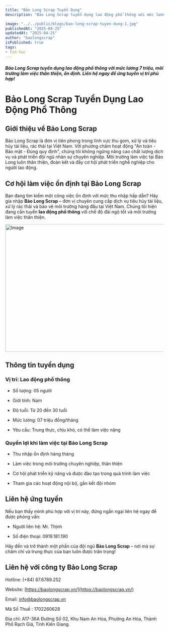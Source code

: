 ```yaml
---
title: "Bảo Long Scrap Tuyển Dụng"
description: "Bảo Long Scrap tuyển dụng lao động phổ thông với mức lương 7 triệu, môi trường làm việc thân thiện, ổn định. Liên hệ ngay để ứng tuyển vị trí phù hợp!"

image: "../../public/blogs/bao-long-scrap-tuyen-dung-1.jpg"
publishedAt: "2025-04-25"
updatedAt: "2025-04-25"
author: "baolongscrap"
isPublished: true
tags:
- tin-tuc
---
```

##### Bảo Long Scrap tuyển dụng lao động phổ thông với mức lương 7 triệu, môi trường làm việc thân thiện, ổn định. Liên hệ ngay để ứng tuyển vị trí phù hợp!

# Bảo Long Scrap Tuyển Dụng Lao Động Phổ Thông

## Giới thiệu về Bảo Long Scrap

Bảo Long Scrap là đơn vị tiên phong trong lĩnh vực thu gom, xử lý và tiêu hủy tài liệu, rác thải tại Việt Nam. Với phương châm hoạt động "An toàn - Bảo mật - Đúng quy định", chúng tôi không ngừng nâng cao chất lượng dịch vụ và phát triển đội ngũ nhân sự chuyên nghiệp. Môi trường làm việc tại Bảo Long luôn thân thiện, đoàn kết và đầy cơ hội phát triển nghề nghiệp cho người lao động.

## Cơ hội làm việc ổn định tại Bảo Long Scrap

Bạn đang tìm kiếm một công việc ổn định với mức thu nhập hấp dẫn? Hãy gia nhập **Bảo Long Scrap** – đơn vị chuyên cung cấp dịch vụ tiêu hủy tài liệu, xử lý rác thải và bảo vệ môi trường hàng đầu tại Việt Nam. Chúng tôi hiện đang cần tuyển **lao động phổ thông** với chế độ đãi ngộ tốt và môi trường làm việc thân thiện.

<Image 
  src="/blogs/bao-long-scrap-tuyen-dung-1.jpg" 
  width="1200"
  height="404"
  alt="Image"
  sizes="100vw"
/>

## Thông tin tuyển dụng

### Vị trí: Lao động phổ thông

- Số lượng: 05 người  

- Giới tính: Nam  

- Độ tuổi: Từ 20 đến 30 tuổi  

- Mức lương: 07 triệu đồng/tháng  

- Yêu cầu: Trung thực, chịu khó, có thể làm việc nặng

### Quyền lợi khi làm việc tại Bảo Long Scrap

- Thu nhập ổn định hàng tháng

- Làm việc trong môi trường chuyên nghiệp, thân thiện

- Cơ hội phát triển kỹ năng và được đào tạo trong quá trình làm việc

- Tham gia các hoạt động nội bộ, gắn kết đội nhóm

## Liên hệ ứng tuyển

Nếu bạn thấy mình phù hợp với vị trí này, đừng ngần ngại liên hệ ngay để được phỏng vấn:

- Người liên hệ: Mr. Thịnh  

- Số điện thoại: 0919.181.190

Hãy đến và trở thành một phần của đội ngũ **Bảo Long Scrap** – nơi mà sự chăm chỉ và trung thực của bạn luôn được trân trọng!

## Liên hệ với công ty Bảo Long Scrap

Hotline: (+84) 87.6789.252

Website: [https://baolongscrap.vn/](https://baolongscrap.vn/)

Email: info@baolongscrap.vn

Mã Số Thuế : 1702260628

Địa chỉ: A17-36A Đường Số 02, Khu Nam An Hòa, Phường An Hòa, Thành Phố Rạch Giá, Tỉnh Kiên Giang.